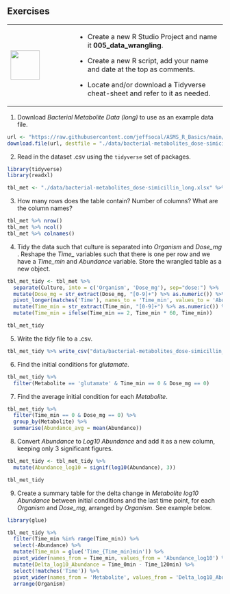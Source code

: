 ## Exercises {-}

+---------------------------------+-----------------------------------------------------------------------------+
| ![](images/07.png){height="68"} | - Create a new R Studio Project and name it **005_data_wrangling**.         |
|                                 |                                                                             |
|                                 | - Create a new R script, add your name and date at the top as comments.     |
|                                 |                                                                             |
|                                 | - Locate and/or download a Tidyverse cheat-sheet and refer to it as needed. |
+---------------------------------+-----------------------------------------------------------------------------+

1. Download *Bacterial Metabolite Data (long)* to use as an example data file.
```r
url <- "https://raw.githubusercontent.com/jeffsocal/ASMS_R_Basics/main/data/bacterial-metabolites_dose-simicillin_long.csv"
download.file(url, destfile = "./data/bacterial-metabolites_dose-simicillin_long.csv")
```

2. Read in the dataset .csv using the `tidyverse` set of packages.
```r
library(tidyverse)
library(readxl)

tbl_met <- "./data/bacterial-metabolites_dose-simicillin_long.xlsx" %>% read_xlsx()
```

3. How many rows does the table contain? Number of columns? What are the column names?
```r
tbl_met %>% nrow()
tbl_met %>% ncol()
tbl_met %>% colnames()
```

4. Tidy the data such that culture is separated into *Organism <chr>* and *Dose_mg <dbl>*. Reshape the *Time_* variables such that there is one per row and we have a *Time_min <dbl>* and *Abundance <dbl>* variable. Store the wrangled table as a new object.
```r
tbl_met_tidy <- tbl_met %>% 
  separate(Culture, into = c('Organism', 'Dose_mg'), sep="dose:") %>%
  mutate(Dose_mg = str_extract(Dose_mg, "[0-9]+") %>% as.numeric()) %>%
  pivot_longer(matches('Time'), names_to = 'Time_min', values_to = 'Abundance') %>%
  mutate(Time_min = str_extract(Time_min, "[0-9]+") %>% as.numeric()) %>%
  mutate(Time_min = ifelse(Time_min == 2, Time_min * 60, Time_min))

tbl_met_tidy
```

5. Write the *tidy* file to a .csv.
```r
tbl_met_tidy %>% write_csv("data/bacterial-metabolites_dose-simicillin_tidy.csv")
```

6. Find the initial conditions for *glutamate*.
```r
tbl_met_tidy %>% 
  filter(Metabolite == 'glutamate' & Time_min == 0 & Dose_mg == 0)
```

7. Find the average initial condition for each *Metabolite*.
```r
tbl_met_tidy %>% 
  filter(Time_min == 0 & Dose_mg == 0) %>%
  group_by(Metabolite) %>% 
  summarise(Abundance_avg = mean(Abundance))
```

8. Convert *Abundance* to *Log10 Abundance* and add it as a new column, keeping only 3 significant figures.
```r
tbl_met_tidy <- tbl_met_tidy %>%
  mutate(Abundance_log10 = signif(log10(Abundance), 3))

tbl_met_tidy
```

9. Create a summary table for the delta change in *Metabolite log10 Abundance* between initial conditions and the last time point, for each *Organism* and *Dose_mg*, arranged by *Organism*. See example below.
```r
library(glue)

tbl_met_tidy %>%
  filter(Time_min %in% range(Time_min)) %>%
  select(-Abundance) %>%
  mutate(Time_min = glue('Time_{Time_min}min')) %>%
  pivot_wider(names_from = Time_min, values_from = 'Abundance_log10') %>%
  mutate(Delta_log10_Abundance = Time_0min - Time_120min) %>%
  select(!matches('Time')) %>%
  pivot_wider(names_from = 'Metabolite', values_from = 'Delta_log10_Abundance') %>%
  arrange(Organism)
```